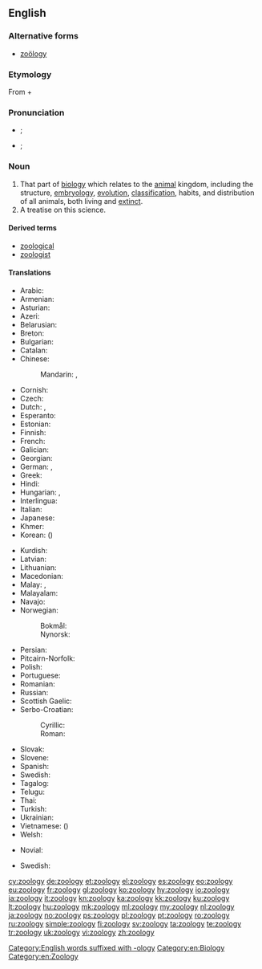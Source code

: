==English==
{{wikipedia}}
{{wikiversity lecture}}

===Alternative forms===
* [[zoölogy]]

===Etymology===
From {{etyl|grc|en}} {{term|ζῷον||lang=grc|animal}} + {{term|λόγος||lang=grc|knowledge}}

===Pronunciation===
* {{a|UK}} {{IPA|/zəʊˈɒlədʒi/|lang=en}}; {{qualifier|non standard}} {{IPA|/zuː.ˈɒ.lɒ.dʒi/|lang=en}}
* {{a|US}} {{IPA|/zoʊˈɑlədʒi/|lang=en}}; {{qualifier|non standard}} {{IPA|/zuˈɑlədʒi/|lang=en}}

===Noun===
{{en-noun|zoologies}}

# That part of [[biology]] which relates to the [[animal]] kingdom, including the structure, [[embryology]], [[evolution]], [[classification]], habits, and distribution of all animals, both living and [[extinct]].
# A treatise on this science.

====Derived terms====
* [[zoological]]
* [[zoologist]]

====Translations====
{{trans-top|science that studies the animal kingdom}}
* Arabic: {{t|ar|عِلْم اَلْحَيَوَان|m}}
* Armenian: {{t|hy|կենդանաբանություն}}
* Asturian: {{t|ast|zooloxía|f}}
* Azeri: {{t|az|zoologiya}}
* Belarusian: {{t|be|заалогія|f}}
* Breton: {{t+|br|loenoniezh|f}}
* Bulgarian: {{t+|bg|зоология|f}}
* Catalan: {{t+|ca|zoologia|f}}
* Chinese:
*: Mandarin: {{t|cmn|動物學|sc=Hani}}, {{t+|cmn|动物学|tr=dòngwùxué|sc=Hani}}
* Cornish: {{t|kw|milionieth|f}}
* Czech: {{t+|cs|zoologie|f}}
* Dutch: {{t+|nl|zoölogie}}, {{t+|nl|dierkunde}}
* Esperanto: {{t|eo|zoologio}}
* Estonian: {{t+|et|zooloogia}}
* Finnish: {{t+|fi|eläintiede}}
* French: {{t+|fr|zoologie|f}}
* Galician: {{t+|gl|zooloxía|f}}
* Georgian: {{t|ka|ზოოლოგია}}
* German: {{t+|de|Zoologie|f}}, {{t|de|Tierkunde|f}}
* Greek: {{t+|el|ζωολογία|f}}
* Hindi: {{t|hi|प्राणि विज्ञान|m|tr=prāṇi vijgyān|sc=Deva}}
* Hungarian: {{t+|hu|állattan}}, {{t+|hu|zoológia}}
* Interlingua: {{t+|ia|zoologia}}
* Italian: {{t+|it|zoologia|f}}
* Japanese: {{t+|ja|動物学|tr=どうぶつがく, dōbutsugaku}}
* Khmer: {{t|km|សត្វវិទ្យា|tr=sat vityie|sc=Khmr}}
* Korean: {{t+|ko|동물학|tr=dongmurhak}} ({{t+|ko|動物學}})
{{trans-mid}}
* Kurdish: {{t+|ku|ajalnasî|f|sc=Latn}}
* Latvian: {{t|lv|zooloģija|f}}
* Lithuanian: {{t+|lt|zoologija|f}}
* Macedonian: {{t|mk|зоологија|f}}
* Malay: {{t|ms|kaji haiwan}}, {{t|ms|zoologi}}
* Malayalam: {{t|ml|ജന്തുശാസ്ത്രം|sc=Mlym|tr=jantuśāstraṁ}}
* Navajo: {{t|nv|naaldeehii naalkaah}}
* Norwegian: 
*: Bokmål: {{t+|nb|zoologi|m}}
*: Nynorsk: {{t|nn|zoologi|m}}
* Persian: {{t+|fa|جانورشناسی|tr=jânvar-šenâsi}}
* Pitcairn-Norfolk: {{t|pih|soo'ologii}}
* Polish: {{t+|pl|zoologia|f}}
* Portuguese: {{t+|pt|zoologia|f}}
* Romanian: {{t+|ro|zoologie|f}}
* Russian: {{t+|ru|зооло́гия|f}}
* Scottish Gaelic: {{t|gd|ainmh-eòlas|m}}
* Serbo-Croatian:
*: Cyrillic: {{t|sh|зоологија|f}}
*: Roman: {{t|sh|zoologija|f}}
* Slovak: {{t|sk|zoológia|f}}
* Slovene: {{t+|sl|zoologija|f}}
* Spanish: {{t+|es|zoología|f}}
* Swedish: {{t+|sv|zoologi|c}}
* Tagalog: {{t|tl|dalubhayupan}}
* Telugu: {{t+|te|జంతుశాస్త్రము|tr=jantuśāstramu}}
* Thai: {{t|th|สัตววิทยา|tr=sàt wíttáyaa|sc=Thai}}
* Turkish: {{t+|tr|zooloji}}
* Ukrainian: {{t+|uk|зоологія|f}}
* Vietnamese: {{t+|vi|động vật học}} ({{t|vi|動物學}})
* Welsh: {{t+|cy|sŵoleg|f}}
{{trans-bottom}}

{{checktrans-top}}
* Novial: {{t-check|nov|soologia}}
{{trans-mid}}
* Swedish: {{t+check|sv|zoologi|c}}
{{trans-bottom}}

[[Category:English words suffixed with -ology]]
[[Category:en:Biology]]
[[Category:en:Zoology]]

[[cy:zoology]]
[[de:zoology]]
[[et:zoology]]
[[el:zoology]]
[[es:zoology]]
[[eo:zoology]]
[[eu:zoology]]
[[fr:zoology]]
[[gl:zoology]]
[[ko:zoology]]
[[hy:zoology]]
[[io:zoology]]
[[ia:zoology]]
[[it:zoology]]
[[kn:zoology]]
[[ka:zoology]]
[[kk:zoology]]
[[ku:zoology]]
[[lt:zoology]]
[[hu:zoology]]
[[mk:zoology]]
[[ml:zoology]]
[[my:zoology]]
[[nl:zoology]]
[[ja:zoology]]
[[no:zoology]]
[[ps:zoology]]
[[pl:zoology]]
[[pt:zoology]]
[[ro:zoology]]
[[ru:zoology]]
[[simple:zoology]]
[[fi:zoology]]
[[sv:zoology]]
[[ta:zoology]]
[[te:zoology]]
[[tr:zoology]]
[[uk:zoology]]
[[vi:zoology]]
[[zh:zoology]]